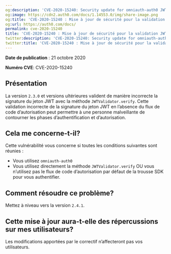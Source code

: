 ```yaml
---
og:description: 'CVE-2020-15240: Security update for omniauth-auth0 JWT validation'
og:image: https://cdn2.auth0.com/docs/1.14553.0/img/share-image.png
og:title: 'CVE-2020-15240 : Mise à jour de sécurité pour la validation JWT omniauth-auth0'
og:url: https://auth0.com/docs/
permalink: cve-2020-15240
title: 'CVE-2020-15240 : Mise à jour de sécurité pour la validation JWT omniauth-auth0'
twitter:description: 'CVE-2020-15240: Security update for omniauth-auth0 JWT validation'
twitter:title: 'CVE-2020-15240 : Mise à jour de sécurité pour la validation JWT omniauth-auth0'
---
```


**Date de publication** : 21 octobre 2020

**Numéro CVE**: CVE-2020-15240

## [](https://github.com/auth0/docs/blob/a810ad3fce8ed52af8fe9163dd231de8262daeac/articles/security/bulletins/cve-2020-15240.md#overview)Présentation

La version `2.3.0` et versions ultérieures valident de manière incorrecte la signature du jeton JWT avec la méthode `JWTValidator.verify`. Cette validation incorrecte de la signature du jeton JWT en l’absence du flux de code d’autorisation peut permettre à une personne malveillante de contourner les phases d’authentification et d’autorisation.

## [](https://github.com/auth0/docs/blob/a810ad3fce8ed52af8fe9163dd231de8262daeac/articles/security/bulletins/cve-2020-15240.md#am-i-affected)Cela me concerne-t-il?

Cette vulnérabilité vous concerne si toutes les conditions suivantes sont réunies :

* Vous utilisez `omniauth-auth0`
* Vous utilisez directement la méthode `JWTValidator.verify` OU vous n’utilisez pas le flux de code d’autorisation par défaut de la trousse SDK pour vous authentifier.

## [](https://github.com/auth0/docs/blob/a810ad3fce8ed52af8fe9163dd231de8262daeac/articles/security/bulletins/cve-2020-15240.md#how-to-fix-that)Comment résoudre ce problème?

Mettez à niveau vers la version `2.4.1`.

## [](https://github.com/auth0/docs/blob/a810ad3fce8ed52af8fe9163dd231de8262daeac/articles/security/bulletins/cve-2020-15240.md#will-this-update-impact-my-users)Cette mise à jour aura-t-elle des répercussions sur mes utilisateurs?

Les modifications apportées par le correctif n’affecteront pas vos utilisateurs.